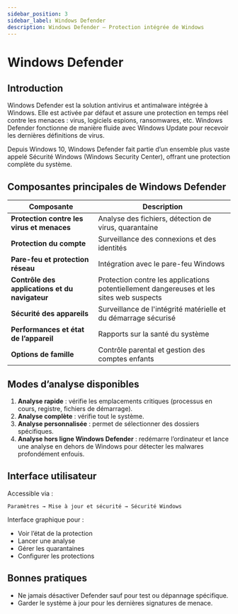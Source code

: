 ```yaml
---
sidebar_position: 3
sidebar_label: Windows Defender
description: Windows Defender — Protection intégrée de Windows
---
```


# Windows Defender

## Introduction

Windows Defender est la solution antivirus et antimalware intégrée à Windows.
Elle est activée par défaut et assure une protection en temps réel contre les
menaces : virus, logiciels espions, ransomwares, etc. Windows Defender
fonctionne de manière fluide avec Windows Update pour recevoir les
dernières définitions de virus.

Depuis Windows 10, Windows Defender fait partie d’un ensemble plus vaste appelé
Sécurité Windows (Windows Security Center), offrant une protection
complète du système.


## Composantes principales de Windows Defender

| Composante                                     | Description                                                                              |
| ---------------------------------------------- | ---------------------------------------------------------------------------------------- |
| **Protection contre les virus et menaces**     | Analyse des fichiers, détection de virus, quarantaine                                    |
| **Protection du compte**                       | Surveillance des connexions et des identités                                             |
| **Pare-feu et protection réseau**              | Intégration avec le pare-feu Windows                                                     |
| **Contrôle des applications et du navigateur** | Protection contre les applications potentiellement dangereuses et les sites web suspects |
| **Sécurité des appareils**                     | Surveillance de l'intégrité matérielle et du démarrage sécurisé                          |
| **Performances et état de l’appareil**         | Rapports sur la santé du système                                                         |
| **Options de famille**                         | Contrôle parental et gestion des comptes enfants                                         |


## Modes d’analyse disponibles

1. **Analyse rapide** : vérifie les emplacements critiques (processus en cours, registre, fichiers de démarrage).
2. **Analyse complète** : vérifie tout le système.
3. **Analyse personnalisée** : permet de sélectionner des dossiers spécifiques.
4. **Analyse hors ligne Windows Defender** : redémarre l’ordinateur et lance une analyse en dehors de Windows pour détecter les malwares profondément enfouis.




## Interface utilisateur

Accessible via :

```
Paramètres → Mise à jour et sécurité → Sécurité Windows
```

Interface graphique pour :

* Voir l’état de la protection
* Lancer une analyse
* Gérer les quarantaines
* Configurer les protections

## Bonnes pratiques

* Ne jamais désactiver Defender sauf pour test ou dépannage spécifique.
* Garder le système à jour pour les dernières signatures de menace.
